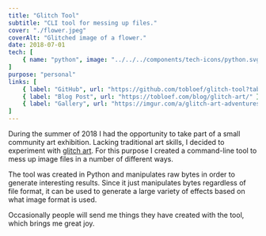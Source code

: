 ```yaml
---
title: "Glitch Tool"
subtitle: "CLI tool for messing up files."
cover: "./flower.jpeg"
coverAlt: "Glitched image of a flower."
date: 2018-07-01
tech: [
	{ name: "python", image: "../../../components/tech-icons/python.svg" },
]
purpose: "personal"
links: [
	{ label: "GitHub", url: "https://github.com/tobloef/glitch-tool?tab=readme-ov-file#readme" },
	{ label: "Blog Post", url: "https://tobloef.com/blog/glitch-art/" },
	{ label: "Gallery", url: "https://imgur.com/a/glitch-art-adventures-databending-lh6NXGN" }
]
---
```


During the summer of 2018 I had the opportunity to take part of a small community art exhibition. Lacking traditional art skills, I decided to experiment with [glitch art](https://en.wikipedia.org/wiki/Glitch_art). For this purpose I created a command-line tool to mess up image files in a number of different ways.

The tool was created in Python and manipulates raw bytes in order to generate interesting results. Since it just manipulates bytes regardless of file format, it can be used to generate a large variety of effects based on what image format is used.

Occasionally people will send me things they have created with the tool, which brings me great joy.
